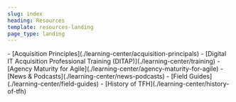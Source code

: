 ```yaml
---
slug: index
heading: Resources
template: resources-landing
page_type: landing
---
```

<ExternalResources heading="Learning Center" media="/assets/img/manik-roy-pYYpgTClGgI-unsplash.jpg">
- [Acquisition Principles](./learning-center/acquisition-principals)
- [Digital IT Acquisition Professional Training (DITAP)](./learning-center/training)
- [Agency Maturity for Agile](./learning-center/agency-maturity-for-agile)
- [News & Podcasts](./learning-center/news-podcasts)
- [Field Guides](./learning-center/field-guides)
- [History of TFH](./learning-center/history-of-tfh)
</ExternalResources>
